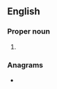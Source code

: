 ==English==

===Proper noun===
{{en-proper noun}}

# {{lb|en|US}} {{initialism of|{{w|Home Owners' Loan Corporation}}|lang=en}}

===Anagrams===
* {{anagrams|en|HOCl|OLHC|loch|ochl-}}